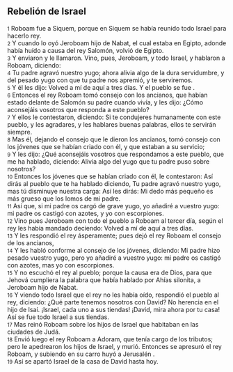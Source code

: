 == Rebelión de Israel ==

{{anchor|1}} <small>1</small> Roboam fue a Siquem, porque en Siquem se había reunido todo Israel para hacerlo rey.<br>
{{anchor|2}} <small>2</small> Y cuando lo oyó Jeroboam hijo de Nabat, el cual estaba en Egipto, adonde había huído a causa del rey Salomón, volvió de Egipto.<br>
{{anchor|3}} <small>3</small> Y enviaron y le llamaron. Vino, pues, Jeroboam, y todo Israel, y hablaron a Roboam, diciendo:<br>
{{anchor|4}} <small>4</small> Tu padre agravó nuestro yugo; ahora alivia algo de la dura servidumbre, y del pesado yugo con que tu padre nos apremió, y te serviremos.<br>
{{anchor|5}} <small>5</small> Y él les dijo: Volved a mí de aquí a tres días. Y el pueblo se fue .<br>
{{anchor|6}} <small>6</small> Entonces el rey Roboam tomó consejo con los ancianos, que habían estado delante de Salomón su padre cuando vivía, y les dijo: ¿Cómo aconsejáis vosotros que responda a este pueblo?<br>
{{anchor|7}} <small>7</small> Y ellos le contestaron, diciendo: Si te condujeres humanamente con este pueblo, y les agradares, y les hablares buenas palabras, ellos te servirán siempre.<br>
{{anchor|8}} <small>8</small> Mas él, dejando el consejo que le dieron los ancianos, tomó consejo con los jóvenes que se habían criado con él, y que estaban a su servicio;<br>
{{anchor|9}} <small>9</small> Y les dijo: ¿Qué aconsejáis vosotros que respondamos a este pueblo, que me ha hablado, diciendo: Alivia algo del yugo que tu padre puso sobre nosotros?<br>
{{anchor|10}} <small>10</small> Entonces los jóvenes que se habían criado con él, le contestaron: Así dirás al pueblo que te ha hablado diciendo, Tu padre agravó nuestro yugo, mas tú disminuye nuestra carga: Así les dirás: Mi dedo más pequeño es más grueso que los lomos de mi padre.<br>
{{anchor|11}} <small>11</small> Así que, si mi padre os cargó de grave yugo,  yo añadiré a vuestro yugo: mi padre os castigó con azotes, y yo con escorpiones.<br>
{{anchor|12}} <small>12</small> Vino pues Jeroboam con todo el pueblo a Roboam al tercer día, según el rey les había mandado deciendo: Volved a mí de aquí a tres días.<br>
{{anchor|13}} <small>13</small> Y les respondió el rey ásperamente; pues dejó el rey Roboam el consejo de los ancianos,<br>
{{anchor|14}} <small>14</small> Y les habló conforme al consejo de los jóvenes, diciendo: Mi padre hizo pesado vuestro yugo, pero yo añadiré a vuestro yugo: mi padre os castigó con azotes, mas yo con escorpiones.<br>
{{anchor|15}} <small>15</small> Y no escuchó el rey al pueblo; porque la causa era de Dios, para que Jehová cumpliera la palabra que había hablado por Ahías silonita, a Jeroboam hijo de Nabat.<br>
{{anchor|16}} <small>16</small> Y viendo todo Israel que el rey no les había oído, respondió el pueblo al rey, diciendo: ¿Qué parte tenemos nosotros con David? No herencia en el hijo de Isaí. ¡Israel, cada uno a sus tiendas! ¡David, mira ahora por tu casa! Así se fue todo Israel a sus tiendas.<br>
{{anchor|17}} <small>17</small> Mas reinó Roboam sobre los hijos de Israel que habitaban en las ciudades de Judá.<br>
{{anchor|18}} <small>18</small> Envió luego el rey Roboam a Adoram, que tenía cargo de los tributos; pero le apedrearon los hijos de Israel, y murió. Entonces se apresuró el rey Roboam, y subiendo en su carro huyó a Jerusalén .<br>
{{anchor|19}} <small>19</small> Así se apartó Israel de la casa de David hasta hoy.<br>
